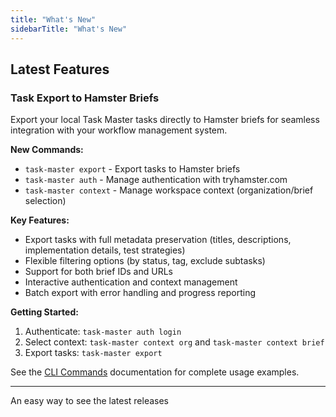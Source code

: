 ```yaml
---
title: "What's New"
sidebarTitle: "What's New"
---
```


## Latest Features

### Task Export to Hamster Briefs

Export your local Task Master tasks directly to Hamster briefs for seamless integration with your workflow management system.

**New Commands:**
- `task-master export` - Export tasks to Hamster briefs
- `task-master auth` - Manage authentication with tryhamster.com
- `task-master context` - Manage workspace context (organization/brief selection)

**Key Features:**
- Export tasks with full metadata preservation (titles, descriptions, implementation details, test strategies)
- Flexible filtering options (by status, tag, exclude subtasks)
- Support for both brief IDs and URLs
- Interactive authentication and context management
- Batch export with error handling and progress reporting

**Getting Started:**
1. Authenticate: `task-master auth login`
2. Select context: `task-master context org` and `task-master context brief`  
3. Export tasks: `task-master export`

See the [CLI Commands](/capabilities/cli-root-commands) documentation for complete usage examples.

---

An easy way to see the latest releases